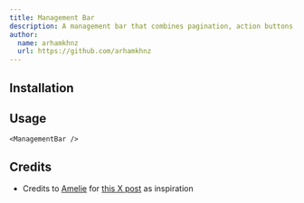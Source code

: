 ```yaml
---
title: Management Bar
description: A management bar that combines pagination, action buttons, and a call-to-action for streamlined item handling.
author:
  name: arhamkhnz
  url: https://github.com/arhamkhnz
---
```


<ComponentPreview name="management-bar-demo" />

## Installation

<ComponentInstallation name="management-bar" />

## Usage

```tsx
<ManagementBar />
```

## Credits

- Credits to [Amelie](https://x.com/amelieschltr) for [this X post](https://x.com/amelieschltr/status/1915019518813851985) as inspiration
